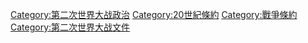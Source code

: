 [[Category:第二次世界大战政治|Category:第二次世界大战政治]]
[[Category:20世紀條約|Category:20世紀條約]]
[[Category:戰爭條約|Category:戰爭條約]]
[[Category:第二次世界大战文件|Category:第二次世界大战文件]]